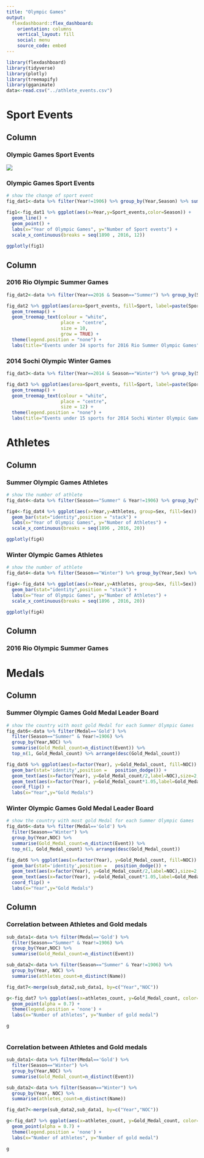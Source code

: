 ```yaml
---
title: "Olympic Games"
output: 
  flexdashboard::flex_dashboard:
    orientation: columns
    vertical_layout: fill
    social: menu
    source_code: embed
---
```


```r
library(flexdashboard)
library(tidyverse)
library(plotly)
library(treemapify)
library(gganimate)
data<-read.csv("../athlete_events.csv") 
```

Sport Events {data-orientation=columns}
===================================== 

Column {data-width=300}
-------

### Olympic Games Sport Events

![](Olympic_Sports_pictorial.jpeg)

### Olympic Games Sport Events
    
```r
# show the change of sport event
fig_dat1<-data %>% filter(Year!=1906) %>% group_by(Year,Season) %>% summarise(Sport_events=n_distinct(Event))

fig1<-fig_dat1 %>% ggplot(aes(x=Year,y=Sport_events,color=Season)) + 
  geom_line() +
  geom_point() +
  labs(x="Year of Olympic Games", y="Number of Sport events") +
  scale_x_continuous(breaks = seq(1890 , 2016, 12))
  
ggplotly(fig1)
```


Column {.tabset data-width=700}
-------       
### 2016 Rio Olympic Summer Games

```r
fig_dat2<-data %>% filter(Year==2016 & Season=="Summer") %>% group_by(Sport) %>% summarise(Sport_events=n_distinct(Event))

fig_dat2 %>% ggplot(aes(area=Sport_events, fill=Sport, label=paste(Sport, Sport_events))) +
  geom_treemap() +
  geom_treemap_text(colour = "white",
                    place = "centre",
                    size = 10,
                    grow = TRUE) +
  theme(legend.position = "none") +
  labs(title="Events under 34 sports for 2016 Rio Summer Olympic Games")

```

### 2014 Sochi Olympic Winter Games

```r
fig_dat3<-data %>% filter(Year==2014 & Season=="Winter") %>% group_by(Sport) %>% summarise(Sport_events=n_distinct(Event))

fig_dat3 %>% ggplot(aes(area=Sport_events, fill=Sport, label=paste(Sport, Sport_events))) +
  geom_treemap() +
  geom_treemap_text(colour = "white",
                    place = "centre",
                    size = 12) +
  theme(legend.position = "none") +
  labs(title="Events under 15 sports for 2014 Sochi Winter Olympic Games")

```

Athletes {data-orientation=columns}
===================================== 

Column {.tabset data-width=500}
-------

### Summer Olympic Games Athletes
    
```r
# show the number of athlete
fig_dat4<-data %>% filter(Season=="Summer" & Year!=1906) %>% group_by(Year,Sex) %>% summarise(Athletes=n_distinct(Name))

fig4<-fig_dat4 %>% ggplot(aes(x=Year,y=Athletes, group=Sex, fill=Sex)) + 
  geom_bar(stat="identity",position = "stack") +
  labs(x="Year of Olympic Games", y="Number of Athletes") +
  scale_x_continuous(breaks = seq(1896 , 2016, 20))

ggplotly(fig4)
```
### Winter Olympic Games Athletes
    
```r
# show the number of athlete
fig_dat4<-data %>% filter(Season=="Winter") %>% group_by(Year,Sex) %>% summarise(Athletes=n_distinct(Name))

fig4<-fig_dat4 %>% ggplot(aes(x=Year,y=Athletes, group=Sex, fill=Sex)) + 
  geom_bar(stat="identity",position = "stack") +
  labs(x="Year of Olympic Games", y="Number of Athletes") +
  scale_x_continuous(breaks = seq(1896 , 2016, 20))

ggplotly(fig4)
```


Column {data-width=700}
-------       
### 2016 Rio Olympic Summer Games


Medals {data-orientation=columns}
===================================== 

Column {.tabset data-width=500}
-------

### Summer Olympic Games Gold Medal Leader Board
```r
# show the country with most gold Medal for each Summer Olympic Games
fig_dat6<-data %>% filter(Medal=='Gold') %>% 
  filter(Season=="Summer" & Year!=1906) %>%
  group_by(Year,NOC) %>% 
  summarise(Gold_Medal_count=n_distinct(Event)) %>% 
  top_n(1, Gold_Medal_count) %>% arrange(desc(Gold_Medal_count))

fig_dat6 %>% ggplot(aes(x=factor(Year), y=Gold_Medal_count, fill=NOC)) + 
  geom_bar(stat='identity',position =   position_dodge()) + 
  geom_text(aes(x=factor(Year), y=Gold_Medal_count/2,label=NOC),size=2, position =position_dodge(width=1)) +
  geom_text(aes(x=factor(Year), y=Gold_Medal_count*1.05,label=Gold_Medal_count),size=2, position =position_dodge(width=1)) +
  coord_flip() +
  labs(x="Year",y="Gold Medals")

```

### Winter Olympic Games Gold Medal Leader Board
```r
# show the country with most gold Medal for each Summer Olympic Games
fig_dat6<-data %>% filter(Medal=='Gold') %>% 
  filter(Season=="Winter") %>%
  group_by(Year,NOC) %>% 
  summarise(Gold_Medal_count=n_distinct(Event)) %>% 
  top_n(1, Gold_Medal_count) %>% arrange(desc(Gold_Medal_count))

fig_dat6 %>% ggplot(aes(x=factor(Year), y=Gold_Medal_count, fill=NOC)) + 
  geom_bar(stat='identity',position =   position_dodge()) + 
  geom_text(aes(x=factor(Year), y=Gold_Medal_count/2,label=NOC),size=2, position =position_dodge(width=1)) +
  geom_text(aes(x=factor(Year), y=Gold_Medal_count*1.05,label=Gold_Medal_count),size=2, position =position_dodge(width=1)) +
  coord_flip() +
  labs(x="Year",y="Gold Medals")

```

Column {.tabset data-width=500}
-------

### Correlation between Athletes and Gold medals
```r
sub_data1<-data %>% filter(Medal=='Gold') %>% 
  filter(Season=="Summer" & Year!=1906) %>%
  group_by(Year,NOC) %>% 
  summarise(Gold_Medal_count=n_distinct(Event))

sub_data2<-data %>% filter(Season=="Summer" & Year!=1906) %>%
  group_by(Year, NOC) %>% 
  summarise(athletes_count=n_distinct(Name))

fig_dat7<-merge(sub_data2,sub_data1, by=c("Year","NOC"))

g<-fig_dat7 %>% ggplot(aes(x=athletes_count, y=Gold_Medal_count, color=NOC)) + 
  geom_point(alpha = 0.7) +
  theme(legend.position = 'none') +
  labs(x="Number of athletes", y="Number of gold medal") 

g
  
```

### Correlation between Athletes and Gold medals
```r
sub_data1<-data %>% filter(Medal=='Gold') %>% 
  filter(Season=="Winter") %>%
  group_by(Year,NOC) %>% 
  summarise(Gold_Medal_count=n_distinct(Event))

sub_data2<-data %>% filter(Season=="Winter") %>%
  group_by(Year, NOC) %>% 
  summarise(athletes_count=n_distinct(Name))

fig_dat7<-merge(sub_data2,sub_data1, by=c("Year","NOC"))

g<-fig_dat7 %>% ggplot(aes(x=athletes_count, y=Gold_Medal_count, color=NOC)) + 
  geom_point(alpha = 0.7) +
  theme(legend.position = 'none') +
  labs(x="Number of athletes", y="Number of gold medal") 

g
  
```